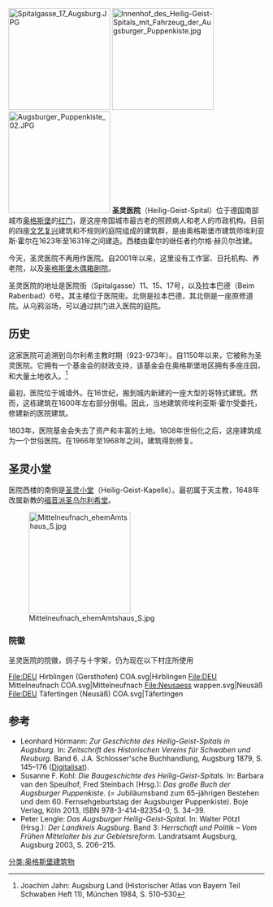 [[File:Spitalgasse_17_Augsburg.JPG|200px]]
[[File:Innenhof_des_Heilig-Geist-Spitals_mit_Fahrzeug_der_Augsburger_Puppenkiste.jpg|200px]]
[[File:Augsburger_Puppenkiste_02.JPG|200px]]
'''圣灵医院'''（Heilig-Geist-Spital）位于德国南部城市[[奥格斯堡|奥格斯堡]]的[[红门_(奥格斯堡)|红门]]，是这座帝国城市最古老的照顾病人和老人的市政机构。目前的四座[[文艺复兴|文艺复兴]]建筑和不规则的庭院组成的建筑群，是由奥格斯堡市建筑师埃利亚斯·霍尔在1623年至1631年之间建造。西楼由霍尔的继任者约尔格·赫贝尔改建。

今天，圣灵医院不再用作医院。自2001年以来，这里设有工作室、日托机构、养老院，以及[[奥格斯堡木偶箱剧院|奥格斯堡木偶箱剧院]]。

圣灵医院的地址是医院街（Spitalgasse）11、15、17号，以及拉本巴德（Beim Rabenbad）6号。其主楼位于医院街。北侧是拉本巴德，其北侧是一座原修道院。从乌鸦浴场，可以通过拱门进入医院的庭院。

== 历史 ==
这家医院可追溯到乌尔利希主教时期（923-973年）。自1150年以来，它被称为圣灵医院。它拥有一个基金会的财政支持，该基金会在奥格斯堡地区拥有多座庄园，和大量土地收入。<ref>Joachim Jahn: Augsburg Land (Historischer Atlas von Bayern Teil Schwaben Heft 11), München 1984,  S. 510–530</ref>

最初，医院位于城墙外。在16世纪，搬到城内新建的一座大型的哥特式建筑。然而，这栋建筑在1600年左右部分倒塌。因此，当地建筑师埃利亚斯·霍尔受委托，修建新的医院建筑。

1803年，医院基金会失去了资产和丰富的土地。1808年世俗化之后，这座建筑成为一个世俗医院。在1966年至1968年之间，建筑得到修复。

== 圣灵小堂 ==
医院西楼的南侧是[[圣灵小堂_(奥格斯堡)|圣灵小堂]]（Heilig-Geist-Kapelle）。最初属于天主教，1648年改属新教的[[福音派圣乌尔利希堂|福音派圣乌尔利希堂]]。

[[File:Mittelneufnach_ehemAmtshaus_S.jpg|200px]]

=== 院徽 ===
圣灵医院的院徽，鸽子与十字架，仍为现在以下村庄所使用<gallery>
File:DEU Hirblingen (Gersthofen) COA.svg|Hirblingen
File:DEU Mittelneufnach COA.svg|Mittelneufnach
File:Neusaess wappen.svg|Neusäß
File:DEU Täfertingen (Neusäß) COA.svg|Täfertingen
</gallery>

== 参考 ==
* Leonhard Hörmann: ''Zur Geschichte des Heilig-Geist-Spitals in Augsburg.'' In: ''Zeitschrift des Historischen Vereins für Schwaben und Neuburg.'' Band 6. J.A. Schlosser'sche Buchhandlung, Augsburg 1879, S. 145–176 ([https://periodika.digitale-sammlungen.de/schwaben/Blatt_bsb00010252,00151.html Digitalisat]{{Wayback|url=https://periodika.digitale-sammlungen.de/schwaben/Blatt_bsb00010252,00151.html |date=20191107144039 }}).
* Susanne F. Kohl: ''Die Baugeschichte des Heilig-Geist-Spitals. '' In: Barbara van den Speulhof, Fred Steinbach (Hrsg.): ''Das große Buch der Augsburger Puppenkiste.'' (= Jubiläumsband zum 65-jährigen Bestehen und dem 60. Fernsehgeburtstag der Augsburger Puppenkiste). Boje Verlag, Köln 2013, ISBN 978-3-414-82354-0, S. 34–39. 
* Peter Lengle: ''Das Augsburger Heilig-Geist-Spital.'' In: Walter Pötzl (Hrsg.): ''Der Landkreis Augsburg.'' Band 3: ''Herrschaft und Politik – Vom Frühen Mittelalter bis zur Gebietsreform.'' Landratsamt Augsburg, Augsburg 2003, S. 206–215.
<references />
[[分类:奥格斯堡建筑物|分类:奥格斯堡建筑物]]